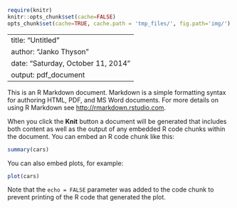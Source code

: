 ```r
require(knitr)
knitr::opts_chunk$set(cache=FALSE)
opts_chunk$set(cache=TRUE, cache.path = 'tmp_files/', fig.path='img/')
```

---
title: "Untitled"
author: "Janko Thyson"
date: "Saturday, October 11, 2014"
output: pdf_document
---

This is an R Markdown document. Markdown is a simple formatting syntax for authoring HTML, PDF, and MS Word documents. For more details on using R Markdown see <http://rmarkdown.rstudio.com>.

When you click the **Knit** button a document will be generated that includes both content as well as the output of any embedded R code chunks within the document. You can embed an R code chunk like this:

```r
summary(cars)
```

You can also embed plots, for example:

```r
plot(cars)
```

Note that the `echo = FALSE` parameter was added to the code chunk to prevent printing of the R code that generated the plot.

